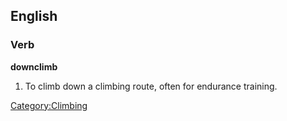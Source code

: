 ==English==
===Verb===
'''downclimb'''
# To climb down a climbing route, often for endurance training.

[[Category:Climbing]]